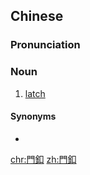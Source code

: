 {{also|门扣|門扣}}
==Chinese==
{{zh-forms|s=门扣|t2=門扣}}

===Pronunciation===
{{zh-pron
|m=ménkòu
|c=mun4 kau3
|cat=n
}}

===Noun===
{{zh-noun}}

# [[latch]] {{gloss|fastening for a door}}

====Synonyms====
* {{zh-l|門閂}}

[[chr:門釦]]
[[zh:門釦]]